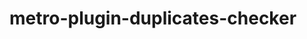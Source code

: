# metro-plugin-duplicates-checker

<!--include ../../../packages/metro-plugin-duplicates-checker/README.md-->
